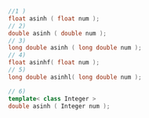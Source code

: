 ```cpp
//1 )
float asinh ( float num );
// 2)
double asinh ( double num );
// 3)
long double asinh ( long double num );
// 4)
float asinhf( float num );
// 5)
long double asinhl( long double num );
```
```cpp title="Additional Overloads"
// 6)
template< class Integer >
double asinh ( Integer num );
```